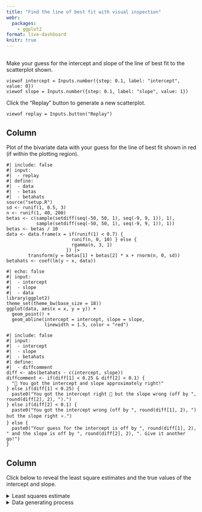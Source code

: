 ```yaml
---
title: "Find the line of best fit with visual inspection"
webr:
  packages:
    - ggplot2
format: live-dashboard
knitr: true
---
```



## {.sidebar}

Make your guess for the intercept and slope of the line of best fit to the scatterplot shown. 

```ojs
viewof intercept = Inputs.number({step: 0.1, label: "intercept", value: 0})
viewof slope = Inputs.number({step: 0.1, label: "slope", value: 1})
```

Click the "Replay" button to generate a new scatterplot.

```ojs
viewof replay = Inputs.button("Replay")
```




## Column 



::: {.card  title="Scatterplot"}

Plot of the bivariate data with your guess for the line of best fit shown in red (if within the plotting region).

```webr
#| include: false
#| input:
#|  - replay
#| define:
#|  - data
#|  - betas
#|  - betahats
source("setup.R")
sd <- runif(1, 0.5, 3)
n <- runif(1, 40, 200)
betas <- c(sample(setdiff(seq(-50, 50, 1), seq(-9, 9, 1)), 1), 
           sample(setdiff(seq(-50, 50, 1), seq(-9, 9, 1)), 1))
betas <- betas / 10
data <- data.frame(x = if(runif(1) < 0.7) {
                        runif(n, 0, 10) } else {
                        rgamma(n, 3, 1)  
                      }) |> 
        transform(y = betas[1] + betas[2] * x + rnorm(n, 0, sd))
betahats <- coef(lm(y ~ x, data))
```
```webr
#| echo: false
#| input:
#|  - intercept
#|  - slope
#|  - data
library(ggplot2)
theme_set(theme_bw(base_size = 18))
ggplot(data, aes(x = x, y = y)) + 
  geom_point() + 
  geom_abline(intercept = intercept, slope = slope,
              linewidth = 1.5, color = "red")
```

```webr
#| include: false
#| input:
#|  - intercept
#|  - slope
#|  - betahats
#| define: 
#|  - diffcomment
diff <- abs(betahats - c(intercept, slope))
diffcomment <- if(diff[1] < 0.25 & diff[2] < 0.1) {
  "🎉 You got the intercept and slope approximately right!"
} else if(diff[1] < 0.25) {
  paste0("You got the intercept right 🤩 but the slope wrong (off by ",  round(diff[2], 2), ").")
} else if(diff[2] < 0.1) {
  paste0("You got the intercept wrong (off by ", round(diff[1], 2), ") but the slope right ⭐.")
} else {
  paste0("Your guess for the intercept is off by ", round(diff[1], 2), " and the slope is off by ", round(diff[2], 2), ". Give it another go!")
}
```



:::

## Column 

::: {.card  title="Reveal"}

Click below to reveal the least square estimates and the true values of the intercept and slope.

<details><summary>Least squares estimate</summary>

From the least squares estimate, 

- the intercept is ${betahats[0].toFixed(2)}.
- the slope is ${betahats[1].toFixed(2)}.


${diffcomment}

</details>

<details><summary>Data generating process</summary>

The data generating process uses a linear model such that:

- the intercept is ${betas[0]}.
- the slope is ${betas[1]}.

</details>


:::